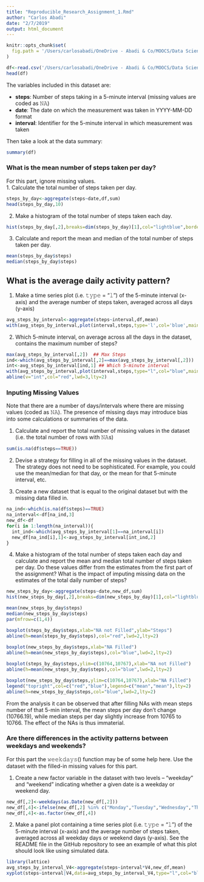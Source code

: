 ```yaml
---
title: "Reproducible_Research_Assignment_1.Rmd"
author: "Carlos Abadi"
date: "2/7/2019"
output: html_document
---
```

```r
knitr::opts_chunk$set(
  fig.path = '/Users/carlosabadi/OneDrive - Abadi & Co/MOOCS/Data Science/plots'
)
```
```r
df<-read.csv('/Users/carlosabadi/OneDrive - Abadi & Co/MOOCS/Data Science/activity.csv')
head(df)
```


The variables included in this dataset are:

- **steps**: Number of steps taking in a 5-minute interval (missing values are coded as 𝙽𝙰)  
- **date**: The date on which the measurement was taken in YYYY-MM-DD format  
- **interval**: Identifier for the 5-minute interval in which measurement was taken

Then take a look at the data summary:
```r
summary(df)
```


### What is the mean number of steps taken per day?


For this part, ignore missing values.  
1. Calculate the total number of steps taken per day.


```r
steps_by_day<-aggregate(steps~date,df,sum)
head(steps_by_day,10)
```

2. Make a histogram of the total number of steps taken each day.

```r
hist(steps_by_day[,2],breaks=dim(steps_by_day)[1],col="lightblue",border="pink",main="Total Steps Taken Each Day",xlab="Number of Steps")
```


3. Calculate and report the mean and median of the total number of steps taken per day.

```r
mean(steps_by_day$steps)
median(steps_by_day$steps)
```


## What is the average daily activity pattern?

1. Make a time series plot (i.e. 𝚝𝚢𝚙𝚎 = "𝚕") of the 5-minute interval (x-axis) and the average number of steps taken, averaged across all days (y-axis)

```r
avg_steps_by_interval<-aggregate(steps~interval,df,mean)
with(avg_steps_by_interval,plot(interval,steps,type='l',col='blue',main='Average Steps Accross Days'))
```


2. Which 5-minute interval, on average across all the days in the dataset, contains the maximum number of steps?

```r
max(avg_steps_by_interval[,2])  ## Max Steps
ind<-which(avg_steps_by_interval[,2]==max(avg_steps_by_interval[,2]))
int<-avg_steps_by_interval[ind,1] ## Which 5-minute interval
with(avg_steps_by_interval,plot(interval,steps,type="l",col="blue",main="Max Steps Interval"))
abline(v="int",col="red",lwd=3,lty=2)
```


### Inputing Missing Values

Note that there are a number of days/intervals where there are missing values (coded as 𝙽𝙰). The presence of missing days may introduce bias into some calculations or summaries of the data.

1. Calculate and report the total number of missing values in the dataset (i.e. the total number of rows with 𝙽𝙰s)

```r
sum(is.na(df$steps==TRUE))
```


2. Devise a strategy for filling in all of the missing values in the dataset. The strategy does not need to be sophisticated. For example, you could use the mean/median for that day, or the mean for that 5-minute interval, etc.  


3. Create a new dataset that is equal to the original dataset but with the missing data filled in.  


```r
na_ind<-which(is.na(df$steps)==TRUE)
na_interval<-df[na_ind,3]
new_df<-df
for(i in 1:length(na_interval)){
  int_ind<-which(avg_steps_by_interval[1]==na_interval[i])
  new_df[na_ind[i],1]<-avg_steps_by_interval[int_ind,2]
}
```

4. Make a histogram of the total number of steps taken each day and calculate and report the mean and median total number of steps taken per day. Do these values differ from the estimates from the first part of the assignment? What is the impact of imputing missing data on the estimates of the total daily number of steps?

```r
new_steps_by_day<-aggregate(steps~date,new_df,sum)
hist(new_steps_by_day[,2],breaks=dim(new_steps_by_day)[1],col="lightblue",border="pink",main="Total Steps Taken Each Day",xlab="Number of Steps")

mean(new_steps_by_day$steps)
median(new_steps_by_day$steps)
par(mfrow=c(1,4))

boxplot(steps_by_day$steps,xlab="NA not Filled",ylab="Steps")
abline(h=mean(steps_by_day$steps),col="red",lwd=2,lty=2)
   
boxplot(new_steps_by_day$steps,xlab="NA Filled")
abline(h=mean(new_steps_by_day$steps),col="blue",lwd=2,lty=2)

boxplot(steps_by_day$steps,ylim=c(10764,10767),xlab="NA not Filled")
abline(h=mean(new_steps_by_day$steps),col="blue",lwd=2,lty=2)

boxplot(new_steps_by_day$steps,ylim=c(10764,10767),xlab="NA Filled")
legend("topright",col=c("red","blue"),legend=c("mean","mean"),lty=2)
abline(h=new_steps_by_day$steps,col="blue",lwd=2,lty=2)
```

From the analysis it can be observed that after filling NAs with mean steps number of that 5-min interval, the mean steps per day don't change (10766.19), while median steps per day slightly increase from 10765 to 10766. The effect of the NAs is thus immaterial.

### Are there differences in the activity patterns between weekdays and weekends?

For this part the 𝚠𝚎𝚎𝚔𝚍𝚊𝚢𝚜() function may be of some help here. Use the dataset with the filled-in missing values for this part.

1. Create a new factor variable in the dataset with two levels – “weekday” and “weekend” indicating whether a given date is a weekday or weekend day.    

```r
new_df[,2]<-weekdays(as.Date(new_df[,2]))
new_df[,4]<-ifelse(new_df[,2] %in% c("Monday","Tuesday","Wednesday","Thursday","Friday"),"Weekday","Weekend")
new_df[,4]<-as.factor(new_df[,4])
```

2. Make a panel plot containing a time series plot (i.e. 𝚝𝚢𝚙𝚎 = "𝚕") of the 5-minute interval (x-axis) and the average number of steps taken, averaged across all weekday days or weekend days (y-axis). See the README file in the GitHub repository to see an example of what this plot should look like using simulated data.  

```r
library(lattice)
avg_steps_by_interval_V4<-aggregate(steps~interval*V4,new_df,mean)
xyplot(steps~interval|V4,data=avg_steps_by_interval_V4,type="l",col="blue",xlab="Interval",ylab="Number of Steps")
```









